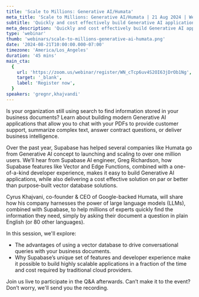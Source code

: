```yaml
---
title: 'Scale to Millions: Generative AI/Humata'
meta_title: 'Scale to Millions: Generative AI/Humata | 21 Aug 2024 | Webinar'
subtitle: 'Quickly and cost effectively build Generative AI applications that you can use to chat with your company’s documents.'
meta_description: 'Quickly and cost effectively build Generative AI applications that you can use to chat with your company’s documents.'
type: 'webinar'
thumb: 'webinars/scale-to-millions-generative-ai-humata.png'
date: '2024-08-21T10:00:00.000-07:00'
timezone: 'America/Los_Angeles'
duration: '45 mins'
main_cta:
  {
    url: 'https://zoom.us/webinar/register/WN_cTcp6uv4S2OI63jDrOb1Ng',
    target: '_blank',
    label: 'Register now',
  }
speakers: 'gregnr,khajvandi'
---
```


Is your organization still using search to find information stored in your business documents? Learn about building modern Generative AI applications that allow you to chat with your PDFs to provide customer support, summarize complex text, answer contract questions, or deliver business intelligence.

Over the past year, Supabase has helped several companies like Humata go from Generative AI concept to launching and scaling to over one million users. We’ll hear from Supabase AI engineer, Greg Richardson, how Supabase features like Vector and Edge Functions, combined with a one-of-a-kind developer experience, makes it easy to build Generative AI applications, while also delivering a cost effective solution on par or better than purpose-built vector database solutions.

Cyrus Khajvani, co-founder & CEO of Google-backed Humata, will share how his company harnesses the power of large language models (LLMs), combined with Supabase, to help millions of experts quickly find the information they need, simply by asking their document a question in plain English (or 80 other languages).

In this session, we'll explore:

- The advantages of using a vector database to drive conversational queries with your business documents.
- Why Supabase’s unique set of features and developer experience make it possible to build highly scalable applications in a fraction of the time and cost required by traditional cloud providers.

Join us live to participate in the Q&A afterwards. Can’t make it to the event? Don’t worry, we'll send you the recording.
